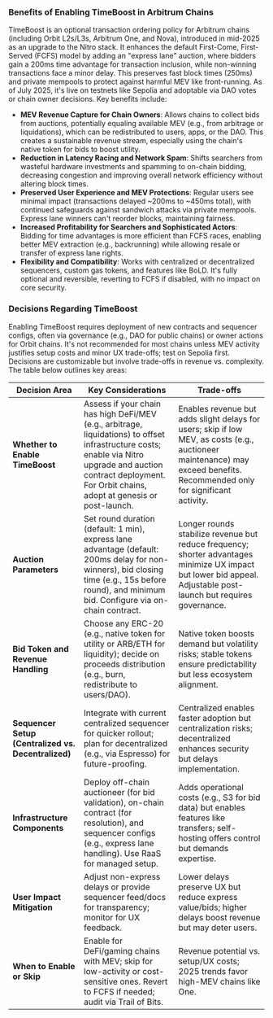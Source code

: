 ### Benefits of Enabling TimeBoost in Arbitrum Chains

TimeBoost is an optional transaction ordering policy for Arbitrum chains (including Orbit L2s/L3s, Arbitrum One, and Nova), introduced in mid-2025 as an upgrade to the Nitro stack. It enhances the default First-Come, First-Served (FCFS) model by adding an "express lane" auction, where bidders gain a 200ms time advantage for transaction inclusion, while non-winning transactions face a minor delay. This preserves fast block times (250ms) and private mempools to protect against harmful MEV like front-running. As of July 2025, it's live on testnets like Sepolia and adoptable via DAO votes or chain owner decisions. Key benefits include:

- **MEV Revenue Capture for Chain Owners**: Allows chains to collect bids from auctions, potentially equaling available MEV (e.g., from arbitrage or liquidations), which can be redistributed to users, apps, or the DAO. This creates a sustainable revenue stream, especially using the chain's native token for bids to boost utility.
- **Reduction in Latency Racing and Network Spam**: Shifts searchers from wasteful hardware investments and spamming to on-chain bidding, decreasing congestion and improving overall network efficiency without altering block times.
- **Preserved User Experience and MEV Protections**: Regular users see minimal impact (transactions delayed ~200ms to ~450ms total), with continued safeguards against sandwich attacks via private mempools. Express lane winners can't reorder blocks, maintaining fairness.
- **Increased Profitability for Searchers and Sophisticated Actors**: Bidding for time advantages is more efficient than FCFS races, enabling better MEV extraction (e.g., backrunning) while allowing resale or transfer of express lane rights.
- **Flexibility and Compatibility**: Works with centralized or decentralized sequencers, custom gas tokens, and features like BoLD. It's fully optional and reversible, reverting to FCFS if disabled, with no impact on core security.


### Decisions Regarding TimeBoost

Enabling TimeBoost requires deployment of new contracts and sequencer configs, often via governance (e.g., DAO for public chains) or owner actions for Orbit chains. It's not recommended for most chains unless MEV activity justifies setup costs and minor UX trade-offs; test on Sepolia first. Decisions are customizable but involve trade-offs in revenue vs. complexity. The table below outlines key areas:

| Decision Area | Key Considerations | Trade-offs |
|---------------|--------------------|------------|
| **Whether to Enable TimeBoost** | Assess if your chain has high DeFi/MEV (e.g., arbitrage, liquidations) to offset infrastructure costs; enable via Nitro upgrade and auction contract deployment. For Orbit chains, adopt at genesis or post-launch. | Enables revenue but adds slight delays for users; skip if low MEV, as costs (e.g., auctioneer maintenance) may exceed benefits. Recommended only for significant activity. |
| **Auction Parameters** | Set round duration (default: 1 min), express lane advantage (default: 200ms delay for non-winners), bid closing time (e.g., 15s before round), and minimum bid. Configure via on-chain contract. | Longer rounds stabilize revenue but reduce frequency; shorter advantages minimize UX impact but lower bid appeal. Adjustable post-launch but requires governance. |
| **Bid Token and Revenue Handling** | Choose any ERC-20 (e.g., native token for utility or ARB/ETH for liquidity); decide on proceeds distribution (e.g., burn, redistribute to users/DAO). | Native token boosts demand but volatility risks; stable tokens ensure predictability but less ecosystem alignment. |
| **Sequencer Setup (Centralized vs. Decentralized)** | Integrate with current centralized sequencer for quicker rollout; plan for decentralized (e.g., via Espresso) for future-proofing. | Centralized enables faster adoption but centralization risks; decentralized enhances security but delays implementation. |
| **Infrastructure Components** | Deploy off-chain auctioneer (for bid validation), on-chain contract (for resolution), and sequencer configs (e.g., express lane handling). Use RaaS for managed setup. | Adds operational costs (e.g., S3 for bid data) but enables features like transfers; self-hosting offers control but demands expertise. |
| **User Impact Mitigation** | Adjust non-express delays or provide sequencer feed/docs for transparency; monitor for UX feedback. | Lower delays preserve UX but reduce express value/bids; higher delays boost revenue but may deter users. |
| **When to Enable or Skip** | Enable for DeFi/gaming chains with MEV; skip for low-activity or cost-sensitive ones. Revert to FCFS if needed; audit via Trail of Bits. | Revenue potential vs. setup/UX costs; 2025 trends favor high-MEV chains like One.